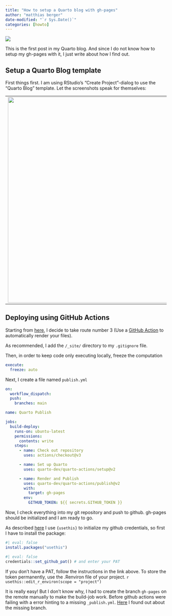 ```yaml
---
title: "How to setup a Quarto blog with gh-pages"
author: "matthias berger"
date-modified: "`r Sys.Date()`"
categories: [howto]
---
```


![](images/image-193588858.png){fig-alt="\"Starting a Quarto blog\" prompt on https://stablediffusionweb.com/#demo"}

This is the first post in my Quarto blog. And since I do not know how to setup my gh-pages with it, I just write about how I find out.

## Setup a Quarto Blog template

First things first. I am using RStudio's "Create Project"-dialog to use the "Quarto Blog" template. Let the screenshots speak for themselves:

|                                                                           |                                                                           |
|---------------------------------------------------------------------------|---------------------------------------------------------------------------|
| ![](images/Bildschirmfoto%20vom%202023-01-30%2021-02-08.png){width="640"} | ![](images/Bildschirmfoto%20vom%202023-01-30%2021-03-02.png){width="640"} |

## Deploying using GitHub Actions

Starting from [here](https://quarto.org/docs/publishing/github-pages.html "https://quarto.org/docs/publishing/github-pages.html"), I decide to take route number 3 (Use a [GitHub Action](https://quarto.org/docs/publishing/github-pages.html#github-action) to automatically render your files).

As recommended, I add the `/_site/` directory to my `.gitignore` file.

Then, in order to keep code only executing locally, freeze the computation

``` .yaml
execute:
  freeze: auto
```

Next, I create a file named `publish.yml`

``` .yaml
on:
  workflow_dispatch:
  push:
    branches: main

name: Quarto Publish

jobs:
  build-deploy:
    runs-on: ubuntu-latest
    permissions:
      contents: write
    steps:
      - name: Check out repository
        uses: actions/checkout@v3

      - name: Set up Quarto
        uses: quarto-dev/quarto-actions/setup@v2

      - name: Render and Publish
        uses: quarto-dev/quarto-actions/publish@v2
        with:
          target: gh-pages
        env:
          GITHUB_TOKEN: ${{ secrets.GITHUB_TOKEN }}
```

Now, I check everything into my git repository and push to github. gh-pages should be initialized and I am ready to go.

As described [here](https://gist.github.com/Z3tt/3dab3535007acf108391649766409421 "https://gist.github.com/Z3tt/3dab3535007acf108391649766409421") I use `{usethis}` to initialize my github credentials, so first I have to install the package:

```r
#| eval: false
install.packages("usethis")
```

```r
#| eval: false
credentials::set_github_pat() # and enter your PAT
```

If you don't have a PAT, follow the instructions in the link above. To store the token permanently, use the .Renviron file of your project. `r usethis::edit_r_environ(scope = "project")`

It is really easy! But I don't know why, I had to create the branch `gh-pages` on the remote manually to make the build-job work. Before github actions were failing with a error hinting to a missing `_publish.yml`. [Here](https://github.com/quarto-dev/quarto-cli/issues/3147 "https://github.com/quarto-dev/quarto-cli/issues/3147") I found out about the missing branch.
